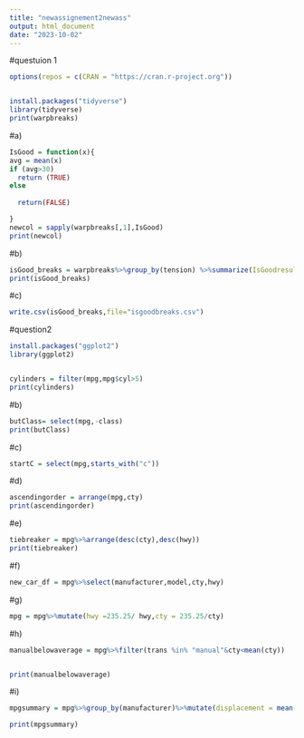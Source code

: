 ```yaml
---
title: "newassignement2newass"
output: html_document
date: "2023-10-02"
---
```

#questuion 1
```r
options(repos = c(CRAN = "https://cran.r-project.org"))


install.packages("tidyverse")
library(tidyverse)
print(warpbreaks)

```

#a)
```r
IsGood = function(x){
avg = mean(x)
if (avg>30)
  return (TRUE)
else
  
  return(FALSE)

}
newcol = sapply(warpbreaks[,1],IsGood)
print(newcol)

```
#b)
```r
isGood_breaks = warpbreaks%>%group_by(tension) %>%summarize(IsGoodresult=IsGood(breaks))
print(isGood_breaks)
```
#c)
```r

write.csv(isGood_breaks,file="isgoodbreaks.csv")
```

#question2
```r


install.packages("ggplot2")
library(ggplot2)


cylinders = filter(mpg,mpg$cyl>5)
print(cylinders)
```

#b)
```r

butClass= select(mpg,-class)
print(butClass)
```

#c)
```r

startC = select(mpg,starts_with("c"))
```
#d)
```r

ascendingorder = arrange(mpg,cty)
print(ascendingorder)

```
#e)
```r

tiebreaker = mpg%>%arrange(desc(cty),desc(hwy))
print(tiebreaker)
```
#f)

```r

new_car_df = mpg%>%select(manufacturer,model,cty,hwy)

```
#g)
```r

mpg = mpg%>%mutate(hwy =235.25/ hwy,cty = 235.25/cty)
```
#h)
```r


manualbelowaverage = mpg%>%filter(trans %in% "manual"&cty<mean(cty))


print(manualbelowaverage)
```
#i)
```r

mpgsummary = mpg%>%group_by(manufacturer)%>%mutate(displacement = mean(displ), cylinders = mean(cyl), highway = mean(hwy*235.25) )

print(mpgsummary)
```

